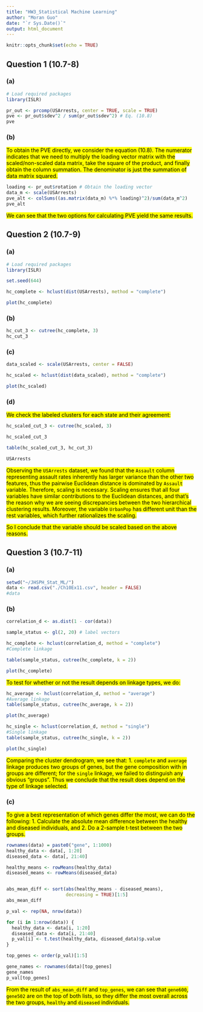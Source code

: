 ```yaml
---
title: "HW3_Statistical Machine Learning"
author: "Moran Guo"
date: "`r Sys.Date()`"
output: html_document
---
```


```r
knitr::opts_chunk$set(echo = TRUE)
```

## Question 1 (10.7-8)

### (a)

```r
# Load required packages
library(ISLR)

pr_out <- prcomp(USArrests, center = TRUE, scale = TRUE)
pve <- pr_out$sdev^2 / sum(pr_out$sdev^2) # Eq. (10.8)
pve
```

### (b)

<mark>To obtain the PVE directly, we consider the equation $(10.8)$. The numerator indicates that we need to multiply the loading vector matrix with the scaled/non-scaled data matrix, take the square of the product, and finally obtain the column summation. The denominator is just the summation of data matrix squared.

```r
loading <- pr_out$rotation # Obtain the loading vector
data_m <- scale(USArrests)
pve_alt <- colSums((as.matrix(data_m) %*% loading)^2)/sum(data_m^2)
pve_alt
```

<mark>We can see that the two options for calculating PVE yield the same results.

## Question 2 (10.7-9)

### (a)

```r
# Load required packages 
library(ISLR)

set.seed(644)

hc_complete <- hclust(dist(USArrests), method = "complete")

plot(hc_complete)
```

### (b)

```r
hc_cut_3 <- cutree(hc_complete, 3)
hc_cut_3
```

### (c)

```r

data_scaled <- scale(USArrests, center = FALSE)

hc_scaled <- hclust(dist(data_scaled), method = "complete")

plot(hc_scaled)
```

### (d)

<mark>We check the labeled clusters for each state and their agreement:

```r
hc_scaled_cut_3 <- cutree(hc_scaled, 3)

hc_scaled_cut_3

table(hc_scaled_cut_3, hc_cut_3)

USArrests
```

<mark>Observing the `USArrests` dataset, we found that the `Assault` column representing assault rates inherently has larger variance than the other two features, thus the pairwise Euclidean distance is dominated by `Assault` variable. Therefore, scaling is necessary. Scaling ensures that all four variables have similar contributions to the Euclidean distances, and that's the reason why we are seeing discrepancies between the two hierarchical clustering results. Moreover, the variable `UrbanPop` has different unit than the rest variables, which further rationalizes the scaling.

<mark>So I conclude that the variable should be scaled based on the above reasons.

## Question 3 (10.7-11)

### (a)

```r
setwd("~/JHSPH_Stat_ML/")
data <- read.csv("./Ch10Ex11.csv", header = FALSE)
#data
```

### (b)

```r
correlation_d <- as.dist(1 - cor(data))

sample_status <- gl(2, 20) # label vectors

hc_complete <- hclust(correlation_d, method = "complete")
#Complete linkage

table(sample_status, cutree(hc_complete, k = 2)) 

plot(hc_complete)
```

<mark>To test for whether or not the result depends on linkage types, we do:

```r
hc_average <- hclust(correlation_d, method = "average")
#Average linkage
table(sample_status, cutree(hc_average, k = 2))

plot(hc_average)

hc_single <- hclust(correlation_d, method = "single")
#Single linkage
table(sample_status, cutree(hc_single, k = 2))

plot(hc_single)
```

<mark>Comparing the cluster dendrogram, we see that: 1. `complete` and `average` linkage produces two groups of genes, but the gene composition with in groups are different; for the `single` linkage, we failed to distinguish any obvious "groups".  Thus we conclude that the result does depend on the type of linkage selected.

### (c) 

<mark>To give a best representation of which genes differ the most, we can do the following: 1. Calculate the absolute mean difference between the healthy and diseased individuals, and 2. Do a 2-sample t-test between the two groups.

```r
rownames(data) = paste0("gene", 1:1000)
healthy_data <- data[, 1:20]
diseased_data <- data[, 21:40]

healthy_means <- rowMeans(healthy_data)
diseased_means <- rowMeans(diseased_data)


abs_mean_diff <- sort(abs(healthy_means - diseased_means),
                      decreasing = TRUE)[1:5]
abs_mean_diff
```

```r

p_val <- rep(NA, nrow(data))

for (i in 1:nrow(data)) {
  healthy_data <- data[i, 1:20]  
  diseased_data <- data[i, 21:40] 
  p_val[i] <- t.test(healthy_data, diseased_data)$p.value
}

top_genes <- order(p_val)[1:5]

gene_names <- rownames(data)[top_genes]
gene_names
p_val[top_genes]
```

<mark>From the result of `abs_mean_diff` and `top_genes`, we can see that `gene600`, `gene502` are on the top of both lists, so they differ the most overall across the two groups, `healthy` and `diseased` individuals.
